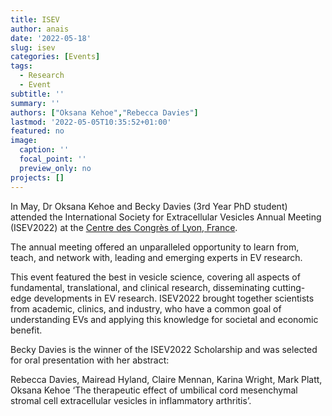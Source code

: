 ```yaml
---
title: ISEV
author: anais
date: '2022-05-18'
slug: isev
categories: [Events]
tags:
  - Research
  - Event
subtitle: ''
summary: ''
authors: ["Oksana Kehoe","Rebecca Davies"]
lastmod: '2022-05-05T10:35:52+01:00'
featured: no
image:
  caption: ''
  focal_point: ''
  preview_only: no
projects: []
---
```

In May, Dr Oksana Kehoe and Becky Davies (3rd Year PhD student) attended the International
Society for Extracellular Vesicles Annual Meeting (ISEV2022) at the [Centre des Congrès of Lyon, France](https://www.eventscribe.net/2022/ISEV2022/).

The annual meeting offered an unparalleled opportunity to learn from, teach, and network with,
leading and emerging experts in EV research.

This event featured the best in vesicle science, covering all aspects of fundamental,
translational, and clinical research, disseminating cutting-edge developments in EV research.
ISEV2022 brought together scientists from academic, clinics, and industry, who have a common
goal of understanding EVs and applying this knowledge for societal and economic benefit.

Becky Davies is the winner of the ISEV2022 Scholarship and was selected for oral presentation with her abstract: 

Rebecca Davies, Mairead Hyland, Claire Mennan, Karina Wright, Mark Platt, Oksana Kehoe ‘The therapeutic effect of umbilical cord mesenchymal stromal cell extracellular vesicles in inflammatory arthritis’. 
